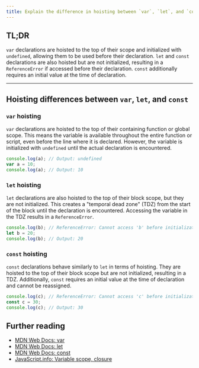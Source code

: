 ```yaml
---
title: Explain the difference in hoisting between `var`, `let`, and `const`.
---
```


## TL;DR

`var` declarations are hoisted to the top of their scope and initialized with `undefined`, allowing them to be used before their declaration. `let` and `const` declarations are also hoisted but are not initialized, resulting in a `ReferenceError` if accessed before their declaration. `const` additionally requires an initial value at the time of declaration.

---

## Hoisting differences between `var`, `let`, and `const`

### `var` hoisting

`var` declarations are hoisted to the top of their containing function or global scope. This means the variable is available throughout the entire function or script, even before the line where it is declared. However, the variable is initialized with `undefined` until the actual declaration is encountered.

```javascript
console.log(a); // Output: undefined
var a = 10;
console.log(a); // Output: 10
```

### `let` hoisting

`let` declarations are also hoisted to the top of their block scope, but they are not initialized. This creates a "temporal dead zone" (TDZ) from the start of the block until the declaration is encountered. Accessing the variable in the TDZ results in a `ReferenceError`.

```javascript
console.log(b); // ReferenceError: Cannot access 'b' before initialization
let b = 20;
console.log(b); // Output: 20
```

### `const` hoisting

`const` declarations behave similarly to `let` in terms of hoisting. They are hoisted to the top of their block scope but are not initialized, resulting in a TDZ. Additionally, `const` requires an initial value at the time of declaration and cannot be reassigned.

```javascript
console.log(c); // ReferenceError: Cannot access 'c' before initialization
const c = 30;
console.log(c); // Output: 30
```

## Further reading

- [MDN Web Docs: var](https://developer.mozilla.org/en-US/docs/Web/JavaScript/Reference/Statements/var)
- [MDN Web Docs: let](https://developer.mozilla.org/en-US/docs/Web/JavaScript/Reference/Statements/let)
- [MDN Web Docs: const](https://developer.mozilla.org/en-US/docs/Web/JavaScript/Reference/Statements/const)
- [JavaScript.info: Variable scope, closure](https://javascript.info/closure#var)

